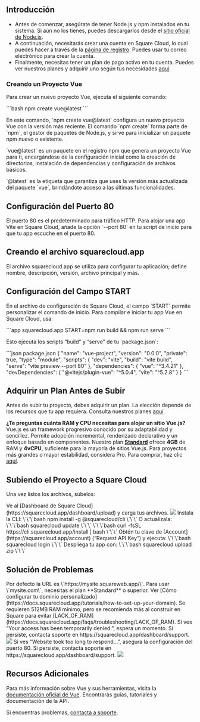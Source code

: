 ## Introducción

- Antes de comenzar, asegúrate de tener Node.js y npm instalados en tu sistema. Si aún no los tienes, puedes descargarlos desde el [sitio oficial de Node.js](https://nodejs.org/).
- A continuación, necesitarás crear una cuenta en Square Cloud, lo cual puedes hacer a través de la [página de registro](https://squarecloud.app/signup). Puedes usar tu correo electrónico para crear la cuenta.
- Finalmente, necesitas tener un plan de pago activo en tu cuenta. Puedes ver nuestros planes y adquirir uno según tus necesidades [aquí](https://squarecloud.app/plans).

### Creando un Proyecto Vue

Para crear un nuevo proyecto Vue, ejecuta el siguiente comando:

\`\`\`bash
npm create vue@latest
\`\`\`

En este comando, \`npm create vue@latest\` configura un nuevo proyecto Vue con la versión más reciente. El comando \`npm create\` forma parte de \`npm\`, el gestor de paquetes de Node.js, y sirve para inicializar un paquete npm nuevo o existente.

\`vue@latest\` es un paquete en el registro npm que genera un proyecto Vue para ti, encargándose de la configuración inicial como la creación de directorios, instalación de dependencias y configuración de archivos básicos.

\`@latest\` es la etiqueta que garantiza que uses la versión más actualizada del paquete \`vue\`, brindándote acceso a las últimas funcionalidades.

## Configuración del Puerto 80

El puerto 80 es el predeterminado para tráfico HTTP. Para alojar una app Vite en Square Cloud, añade la opción \`--port 80\` en tu script de inicio para que tu app escuche en el puerto 80.

## Creando el archivo squarecloud.app

<Card title="Learn about: how to make the configuration file for Square Cloud." icon="link" href="https://docs.squarecloud.app/getting-started/config-file">
El archivo squarecloud.app se utiliza para configurar tu aplicación; define nombre, descripción, versión, archivo principal y más.
</Card>

## Configuración del Campo START

En el archivo de configuración de Square Cloud, el campo \`START\` permite personalizar el comando de inicio. Para compilar e iniciar tu app Vue en Square Cloud, usa:

\`\`\`app squarecloud.app
START=npm run build && npm run serve
\`\`\`

Esto ejecuta los scripts “build” y “serve” de tu \`package.json\`:

\`\`\`json package.json
{
  "name": "vue-project",
  "version": "0.0.0",
  "private": true,
  "type": "module",
  "scripts": {
    "dev": "vite",
    "build": "vite build",
    "serve": "vite preview --port 80"
  },
  "dependencies": {
    "vue": "^3.4.21"
  },
  "devDependencies": {
    "@vitejs/plugin-vue": "^5.0.4",
    "vite": "^5.2.8"
  }
}
\`\`\`

## Adquirir un Plan Antes de Subir

Antes de subir tu proyecto, debes adquirir un plan. La elección depende de los recursos que tu app requiera. Consulta nuestros planes [aquí](https://squarecloud.app/plans).

<Note>**¿Te preguntas cuánta RAM y CPU necesitas para alojar un sitio Vue.js?** Vue.js es un framework progresivo conocido por su adaptabilidad y sencillez. Permite adopción incremental, renderizado declarativo y un enfoque basado en componentes. Nuestro plan **[Standard](https://squarecloud.app/pay/standard)** ofrece **4GB** de RAM y **4vCPU**, suficiente para la mayoría de sitios Vue.js. Para proyectos más grandes o mayor estabilidad, considera Pro. Para comprar, haz clic [aquí](https://squarecloud.app/pay/pro).</Note>

## Subiendo el Proyecto a Square Cloud

Una vez listos los archivos, súbelos:

<Tabs>
  <Tab title="Upload por Dashboard">
    Ve al [Dashboard de Square Cloud](https://squarecloud.app/dashboard/upload) y carga tus archivos.
    <Frame>
      <img src="/images/uploading.gif" style={{ borderRadius: "0.2rem" }} />
    </Frame>
  </Tab>
  <Tab title="Upload por CLI">
    <Steps>
      <Step title="Primer Paso">
        Instala la CLI:
\`\`\`bash
npm install -g @squarecloud/cli
\`\`\`
        O actualízala:
        <Tabs>
          <Tab title="Windows">
\`\`\`bash
squarecloud update
\`\`\`
          </Tab>
          <Tab title="Linux, macOS & WSL">
\`\`\`bash
curl -fsSL https://cli.squarecloud.app/install | bash
\`\`\`
          </Tab>
        </Tabs>
      </Step>
      <Step title="Segundo Paso">
        Obtén tu clave de [Account](https://squarecloud.app/account) (“Request API Key”) y ejecuta:
\`\`\`bash
squarecloud login
\`\`\`
      </Step>
      <Step title="Tercer Paso">
        Despliega tu app con:
\`\`\`bash
squarecloud upload zip
\`\`\`
      </Step>
    </Steps>
  </Tab>
</Tabs>

## Solución de Problemas

<AccordionGroup>
  <Accordion title="Dominio Personalizado" icon="globe" iconType="solid">
    Por defecto la URL es \`https://mysite.squareweb.app/\`. Para usar \`mysite.com\`, necesitas el plan **Standard** o superior. Ver [Cómo configurar tu dominio personalizado](https://docs.squarecloud.app/tutorials/how-to-set-up-your-domain).
  </Accordion>

  <Accordion title="RAM Mínima Requerida" icon="memory" iconType="solid">
    Se requieren 512MB RAM mínimo, pero se recomienda más al construir en Square para evitar [LACK_OF_RAM](https://docs.squarecloud.app/faqs/troubleshooting/LACK_OF_RAM).
  </Accordion>

  <Accordion title="Acceso Temporalmente Denegado" icon="ban" iconType="solid">
    Si ves “Your access has been temporarily denied.”, espera un momento. Si persiste, contacta soporte en https://squarecloud.app/dashboard/support.
    <Frame>
      <img src="/images/articles/troubleshooting/temporarily-denied-access.png" style={{ borderRadius: "0.2rem" }} />
    </Frame>
  </Accordion>

  <Accordion title="Tiempo de Respuesta Excedido..." icon="clock" iconType="solid">
    Si ves “Website took too long to respond...”, asegura la configuración del puerto 80. Si persiste, contacta soporte en https://squarecloud.app/dashboard/support.
    <Frame>
      <img src="/images/articles/troubleshooting/website-took-too-long-to-respond.png" style={{ borderRadius: "0.2rem" }} />
    </Frame>
  </Accordion>
</AccordionGroup>

## Recursos Adicionales

Para más información sobre Vue y sus herramientas, visita la [documentación oficial de Vue](https://vuejs.org/). Encontrarás guías, tutoriales y documentación de la API.

Si encuentras problemas, [contacta a soporte](/company/support).

